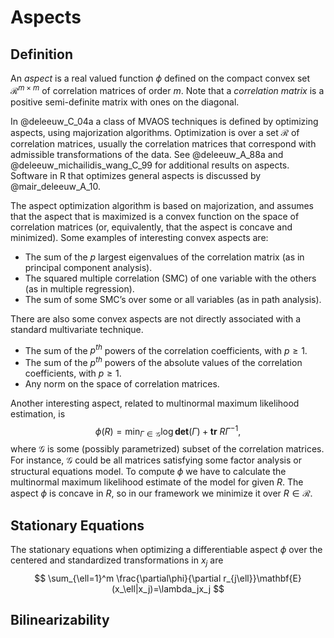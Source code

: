 # Aspects

## Definition

An *aspect* is a real valued function $\phi$ defined on the compact convex set $\mathcal{R}^{m\times m}$ of correlation matrices of order $m$. Note that a *correlation matrix* is a positive semi-definite matrix with ones on the diagonal.

In @deleeuw_C_04a a class of MVAOS techniques is defined by optimizing aspects, using majorization algorithms. Optimization is over a set $\mathcal{R}$ of correlation matrices, usually the correlation matrices that correspond with admissible transformations of the data. See @deleeuw_A_88a and @deleeuw_michailidis_wang_C_99 for additional results on aspects. Software in R that optimizes general aspects is discussed by @mair_deleeuw_A_10.

The aspect optimization algorithm is based on majorization, and assumes that the aspect that is maximized is a convex function on the space of correlation matrices (or, equivalently, that the aspect is concave and minimized). Some examples of interesting convex aspects are:

* The sum of the $p$ largest eigenvalues of the correlation matrix (as in principal component analysis).
* The squared multiple correlation (SMC) of one variable with the others (as in multiple regression).
* The sum of some SMC's over some or all variables (as in path analysis).

There are also some convex aspects are not directly associated with a standard multivariate technique.

* The sum of the $p^{th}$ powers of the correlation coefficients, with $p\geq 1$.
* The sum of the $p^{th}$ powers of the absolute values of the correlation coefficients, with $p\geq 1$.
* Any norm on the space of correlation matrices.

Another interesting aspect, related to multinormal maximum likelihood estimation, is
$$
\phi(R)=\min_{\Gamma\in\mathcal{G}} \log\mathbf{det}(\Gamma)+\mathbf{tr}\ R\Gamma^{-1},
$$
where $\mathcal{G}$ is some (possibly parametrized) subset of the correlation matrices. For instance, $\mathcal{G}$ could be all matrices satisfying some factor analysis or structural equations model. To compute $\phi$ we have to calculate the multinormal maximum likelihood estimate of the model for given $R$. The aspect $\phi$ is concave in $R$, so in our framework we minimize it over $R\in\mathcal{R}$.

## Stationary Equations

The stationary equations when optimizing a differentiable aspect $\phi$ over the centered and standardized transformations in $x_j$ are
$$
\sum_{\ell=1}^m \frac{\partial\phi}{\partial r_{j\ell}}\mathbf{E}(x_\ell|x_j)=\lambda_jx_j
$$

## Bilinearizability
